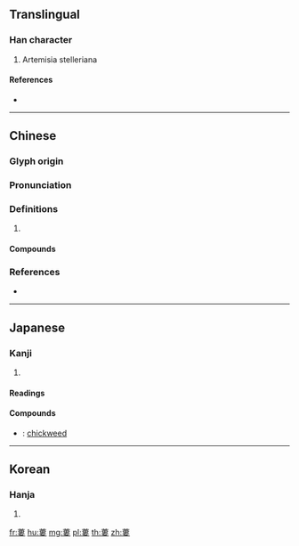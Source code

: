 {{character info/new}}
{{also|蒌}}
==Translingual==

===Han character===
{{Han char|rn=140|rad=艸|as=11|sn=14|four=44404|canj=TLLV|ids=⿱艹婁}}

# Artemisia stelleriana

====References====
* {{Han ref|kx=1054.350|dkj=31813|dj=1517.120|hdz=53278.040|uh=851E|ud=34078|bh=E76F|bd=59247}}

----

==Chinese==
{{zh-forms|s=蒌}}

===Glyph origin===
{{Han etym}}

===Pronunciation===
{{zh-pron
|m=lóu
|c=lau5,lau4
|mc=y
|oc=y
|cat=
}}

===Definitions===
{{zh-hanzi}}

# {{rfdef|zh}}

====Compounds====
{{zh-der|䒷蔞|蓽露藍蔞|蔏蔞|蔞葉|蔞蒿|蔞鵝}}

===References===
* {{R:yue:Hanzi}}

----

==Japanese==

===Kanji===
{{ja-kanji|grade=|rs=艸11}}

# {{defn|lang=ja|sort=艸11}}

====Readings====
{{ja-readings|goon=[[る]] (ru)|kanon=[[ろう]] (rō)|kun=[[よもぎ]] (yomogi)}}

====Compounds====
{{der-top|Compounds}}
* {{ja-r|蘩蔞|はこべ}}: [[chickweed]]
{{der-bottom}}

----

==Korean==

===Hanja===
{{ko-hanja|hangeul=[[루]]>[[누]]|eumhun=|rv=ru>nu|mr=ru>nu|y=lwu>nwu}}

# {{defn|lang=ko|sort=艸11}}

[[fr:蔞]]
[[hu:蔞]]
[[mg:蔞]]
[[pl:蔞]]
[[th:蔞]]
[[zh:蔞]]